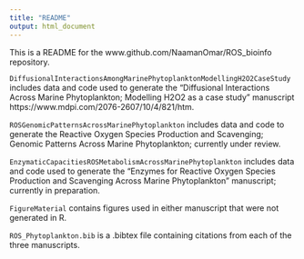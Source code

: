 ```yaml
---
title: "README"
output: html_document
---
```


This is a README for the www.github.com/NaamanOmar/ROS_bioinfo repository. 

`DiffusionalInteractionsAmongMarinePhytoplanktonModellingH2O2CaseStudy` includes data and code used to generate the "Diffusional Interactions Across Marine Phytoplankton; Modelling H2O2 as a case study" manuscript https://www.mdpi.com/2076-2607/10/4/821/htm. 

`ROSGenomicPatternsAcrossMarinePhytoplankton` includes data and code to generate the Reactive Oxygen Species Production and Scavenging; Genomic Patterns Across Marine Phytoplankton; currently under review.

`EnzymaticCapacitiesROSMetabolismAcrossMarinePhytoplankton` includes data and code used to generate the "Enzymes for Reactive Oxygen Species Production and Scavenging Across Marine Phytoplankton" manuscript; currently in preparation.

`FigureMaterial` contains figures used in either manuscript that were not generated in R.

`ROS_Phytoplankton.bib` is a .bibtex file containing citations from each of the three manuscripts.
